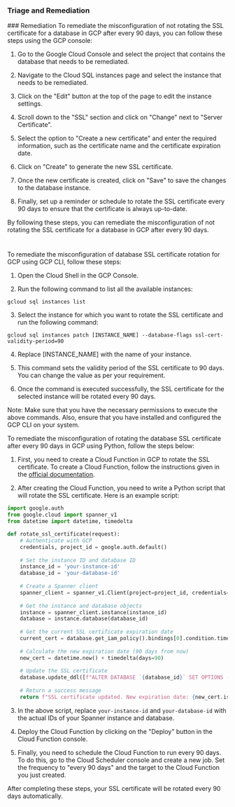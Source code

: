 
### Triage and Remediation
<Tabs>
<Tab title='Remediation'>
### Remediation

<AccordionGroup>
<Accordion title='Using Console' defaultOpen='true'>
To remediate the misconfiguration of not rotating the SSL certificate for a database in GCP after every 90 days, you can follow these steps using the GCP console:

1. Go to the Google Cloud Console and select the project that contains the database that needs to be remediated.

2. Navigate to the Cloud SQL instances page and select the instance that needs to be remediated.

3. Click on the "Edit" button at the top of the page to edit the instance settings.

4. Scroll down to the "SSL" section and click on "Change" next to "Server Certificate".

5. Select the option to "Create a new certificate" and enter the required information, such as the certificate name and the certificate expiration date.

6. Click on "Create" to generate the new SSL certificate.

7. Once the new certificate is created, click on "Save" to save the changes to the database instance.

8. Finally, set up a reminder or schedule to rotate the SSL certificate every 90 days to ensure that the certificate is always up-to-date.

By following these steps, you can remediate the misconfiguration of not rotating the SSL certificate for a database in GCP after every 90 days.

#
</Accordion>

<Accordion title='Using CLI'>
To remediate the misconfiguration of database SSL certificate rotation for GCP using GCP CLI, follow these steps:

1. Open the Cloud Shell in the GCP Console.

2. Run the following command to list all the available instances:
```
gcloud sql instances list
```

3. Select the instance for which you want to rotate the SSL certificate and run the following command:
```
gcloud sql instances patch [INSTANCE_NAME] --database-flags ssl-cert-validity-period=90
```

4. Replace [INSTANCE_NAME] with the name of your instance.

5. This command sets the validity period of the SSL certificate to 90 days. You can change the value as per your requirement.

6. Once the command is executed successfully, the SSL certificate for the selected instance will be rotated every 90 days.

Note: Make sure that you have the necessary permissions to execute the above commands. Also, ensure that you have installed and configured the GCP CLI on your system.
</Accordion>

<Accordion title='Using Python'>
To remediate the misconfiguration of rotating the database SSL certificate after every 90 days in GCP using Python, follow the steps below:

1. First, you need to create a Cloud Function in GCP to rotate the SSL certificate. To create a Cloud Function, follow the instructions given in the [official documentation](https://cloud.google.com/functions/docs/quickstart-console).

2. After creating the Cloud Function, you need to write a Python script that will rotate the SSL certificate. Here is an example script:

```python
import google.auth
from google.cloud import spanner_v1
from datetime import datetime, timedelta

def rotate_ssl_certificate(request):
    # Authenticate with GCP
    credentials, project_id = google.auth.default()
    
    # Set the instance ID and database ID
    instance_id = 'your-instance-id'
    database_id = 'your-database-id'
    
    # Create a Spanner client
    spanner_client = spanner_v1.Client(project=project_id, credentials=credentials)
    
    # Get the instance and database objects
    instance = spanner_client.instance(instance_id)
    database = instance.database(database_id)
    
    # Get the current SSL certificate expiration date
    current_cert = database.get_iam_policy().bindings[0].condition.time
        
    # Calculate the new expiration date (90 days from now)
    new_cert = datetime.now() + timedelta(days=90)
    
    # Update the SSL certificate
    database.update_ddl([f"ALTER DATABASE `{database_id}` SET OPTIONS (ssl_cert_expiration='{new_cert.isoformat()}')"])
    
    # Return a success message
    return f"SSL certificate updated. New expiration date: {new_cert.isoformat()}"
```

3. In the above script, replace `your-instance-id` and `your-database-id` with the actual IDs of your Spanner instance and database.

4. Deploy the Cloud Function by clicking on the "Deploy" button in the Cloud Function console.

5. Finally, you need to schedule the Cloud Function to run every 90 days. To do this, go to the Cloud Scheduler console and create a new job. Set the frequency to "every 90 days" and the target to the Cloud Function you just created.

After completing these steps, your SSL certificate will be rotated every 90 days automatically.
</Accordion>

</AccordionGroup>
</Tab>
</Tabs>
